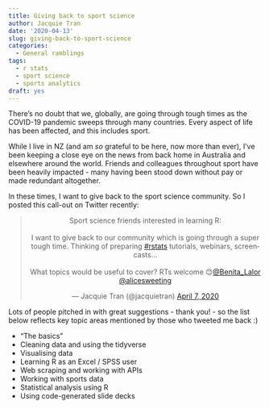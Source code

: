 ```yaml
---
title: Giving back to sport science
author: Jacquie Tran
date: '2020-04-13'
slug: giving-back-to-sport-science
categories:
  - General ramblings
tags:
  - r stats
  - sport science
  - sports analytics
draft: yes
---
```


There's no doubt that we, globally, are going through tough times as the COVID-19 pandemic sweeps through many countries. Every aspect of life has been affected, and this includes sport.

While I live in NZ (and am *so* grateful to be here, now more than ever), I've been keeping a close eye on the news from back home in Australia and elsewhere around the world. Friends and colleagues throughout sport have been heavily impacted - many having been stood down without pay or made redundant altogether.

In these times, I want to give back to the sport science community. So I posted this call-out on Twitter recently:

<center><blockquote class="twitter-tweet"><p lang="en" dir="ltr">Sport science friends interested in learning R:<br><br>I want to give back to our community which is going through a super tough time. Thinking of preparing <a href="https://twitter.com/hashtag/rstats?src=hash&amp;ref_src=twsrc%5Etfw">#rstats</a> tutorials, webinars, screencasts...<br><br>What topics would be useful to cover? RTs welcome 😊<a href="https://twitter.com/Benita_Lalor?ref_src=twsrc%5Etfw">@Benita_Lalor</a> <a href="https://twitter.com/alicesweeting?ref_src=twsrc%5Etfw">@alicesweeting</a></p>&mdash; Jacquie Tran (@jacquietran) <a href="https://twitter.com/jacquietran/status/1247445854610313216?ref_src=twsrc%5Etfw">April 7, 2020</a></blockquote> <script async src="https://platform.twitter.com/widgets.js" charset="utf-8"></script></center>

Lots of people pitched in with great suggestions - thank you! - so the list below reflects key topic areas mentioned by those who tweeted me back :)

- "The basics"
- Cleaning data and using the tidyverse
- Visualising data
- Learning R as an Excel / SPSS user
- Web scraping and working with APIs
- Working with sports data
- Statistical analysis using R
- Using code-generated slide decks
